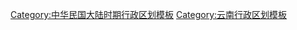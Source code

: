 {{Navbox
| name = 中華民國雲南省行政區劃
| title = [[雲南省 (中華民國)|雲南省]]行政區劃<small>（[[中華民國政府]]遷臺前）</small>
| listclass = hlist
| image = [[File:ROC Div Yunnan.svg|100px]]
| state = {{{state|autocollapse}}}
| above = 國別：[[中華民國]]　[[中华民国省会列表|省会]]：[[昆明市]]
| list1style = background:#ECECEC; text-align:center;
| list1 = 11[[行政督察區]]、132二級行政區（1[[市 (中華民國)|市]]、109[[縣 (中華民國)|縣]]、12[[設治局]]）
| group2 = [[雲南省政府|省政府]]直轄
| list2 =
* [[昆明市]]
* [[昆明縣]]
* [[富民县]]
* [[呈貢縣]]
* [[羅次縣]]
* [[禄丰县]]
* [[易门县]]
* [[嵩明县]]
* [[晉寧縣]]
* [[安寧縣]]
* [[昆阳县 (云南)|昆陽縣]]
* [[武定县]]
* [[祿勸縣]]
* [[玉溪縣]]
| group3 = 第一行政督察區
| list3 =
* [[巧家县]]
* [[昭通縣]]
* [[永善县]]
* [[绥江县]]
* [[鲁甸县]]
* [[大关县]]
* [[盐津县]]
* [[镇雄县]]
* [[威信县]]
* [[彝良县]]
| group4 = 第二行政督察區
| list4 =
* [[曲靖縣]]
* [[富源县|平彝縣]]
* [[宣威县]]
* [[霑益縣]]
* [[馬龍縣]]
* [[陆良县]]
* [[罗平县]]
* [[尋甸縣]]
* [[会泽县]]
| group5 = 第三行政督察區
| list5 =
* [[宜良县]]
* [[澂江縣]]
* [[路南縣]]
* [[江川縣]]
* [[华宁县]]
* [[泸西县]]
* [[彌勒縣]]
* [[师宗县]]
* [[丘北县|邱北縣]]
| group6 = 第四行政督察區
| list6 =
* [[文山縣]]
* [[马关县]]
* [[西畴县]]
* [[广南县]]
* [[富宁县]]
* [[砚山县]]
| group7 = 第五行政督察區
| list7 =
* [[蒙自縣]]
* [[建水县]]
* [[曲溪縣]]
* [[通海县]]
* [[河西縣]]
* [[石屏县]]
* [[開遠縣]]
* [[箇舊縣]]
* [[金平縣]]
* [[屏边县]]
* [[同春縣]]
* [[靖南縣]]
* [[南屏縣]]
| group8 = 第六行政督察區
| list8 =
* [[双柏县]]
* [[峨山縣]]
* [[墨江縣]]
* [[景東縣]]
* [[元江縣]]
* [[新平县 (明朝)|新平縣]]
* [[鎮沅縣]]
* [[龍武設治局|龍武縣]]
| group9 = 第七行政督察區
| list9 =
* [[思茅縣]]
* [[寧洱縣]]
* [[佛海县]]
* [[車里縣]]
* [[南嶠縣]]
* [[勐腊县|鎮越縣]]
* [[六順縣]]
* [[江城縣]]
* [[寧江設治局]]
| group10 = 第八行政督察區
| list10 =
* [[元谋县]]
* [[楚雄縣]]
* [[广通县 (云南)|廣通縣]]
* [[牟定县]]
* [[盐兴县]]
* [[永平县]]
* [[大理縣]]
* [[祥云县]]
* [[鳳儀縣]]
* [[鄧川縣]]
* [[云龙县]]
* [[弥渡县]]
* [[蒙化縣]]
* [[漾濞縣]]
* [[姚安县]]
* [[盐丰县]]
* [[鎮南縣]]
* [[大姚县]]
* [[顺宁县]]
* [[昌宁县]]
* [[永仁县]]
| group11 = 第九行政督察區
| list11 =
* [[雙江縣]]
* [[镇康县]]
* [[云县]]
* [[景谷縣]]
* [[瀾滄縣]]
* [[緬寧縣]]
* [[沧源设治局]]
* [[耿馬設治局]]
| group12 = 第十行政督察區
| list12 =
* [[洱源县]]
* [[宾川县]]
* [[麗江縣]]
* [[蘭坪縣]]
* [[鹤庆县]]
* [[剑川县]]
* [[維西縣]]
* [[中甸縣]]
* [[永胜县]]
* [[华坪县]]
* [[寧蒗縣]]
* [[德钦县]]
* [[瀘水設治局]]
* [[貢山設治局]]
* [[碧江設治局]]
* [[福貢設治局]]
| group13 = 第十一行政督察區
| list13 =
* [[騰衝縣]]
* [[保山县]]
* [[龙陵县]]
* [[潞西縣]]
* [[隴川設治局]]
* [[瑞丽设治局]]
* [[梁河設治局]]
* [[蓮山設治局]]
* [[盈江設治局]]
| below = {{中華民國大陸時期行政區劃模板索引}}
}}<noinclude>
{{collapsible option}}
[[Category:中华民国云南省行政区划| ]]
[[Category:中华民国大陆时期行政区划模板]]
[[Category:云南行政区划模板]]
</noinclude>